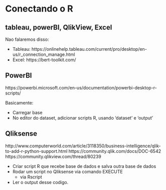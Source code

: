 # Conectando o R

## tableau, powerBI, QlikView, Excel

Nao falaremos disso:

- Tableau: https://onlinehelp.tableau.com/current/pro/desktop/en-us/r_connection_manage.html
- Excel: https://bert-toolkit.com/

## PowerBI

https://powerbi.microsoft.com/en-us/documentation/powerbi-desktop-r-scripts/ 

Basicamente:

- Carregar base
- No editor do dataset, adicionar scripts R, usando 'dataset' e 'output'

## Qliksense

http://www.computerworld.com/article/3118350/business-intelligence/qlik-to-add-r-python-support.html
https://community.qlik.com/docs/DOC-6542 
https://community.qlikview.com/thread/80239

- Criar script R que recebe base de dados e salva outra base de dados
- Rodar um script no Qliksense via comando EXECUTE
    - via Rscript
- Ler o output desse codigo.

